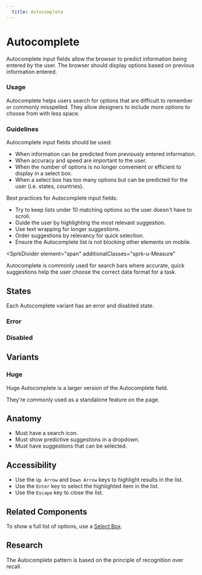 ```yaml
---
  title: Autocomplete
---
```


# Autocomplete

Autocomplete input fields allow the browser to predict information being
entered by the user. The browser should display options based on
previous information entered.

<ComponentPreview
  componentName="autocomplete--default-story"
  hasHTML
  minHeight="15rem"
/>

### Usage

Autocomplete helps users search for options that are difficult to remember or
commonly misspelled. They allow designers to include more options to choose
from with less space.

### Guidelines

Autocomplete input fields should be used:

- When information can be predicted from previously entered information.
- When accuracy and speed are important to the user.
- When the number of options is no longer convenient or efficient to display
in a select box.
- When a select box has too many options but can be predicted for the user
(i.e. states, countries).

Best practices for Autocomplete input fields:

- Try to keep lists under 10 matching options so the user doesn't have to
scroll.
- Guide the user by highlighting the most relevant suggestion.
- Use text wrapping for longer suggestions.
- Order suggestions by relevancy for quick selection.
- Ensure the Autocomplete list is not blocking other elements on mobile.

<SprkDivider
 element="span"
 additionalClasses="sprk-u-Measure"
></SprkDivider>

Autocomplete is commonly used for search bars where accurate, quick suggestions
help the user choose the correct data format for a task.

<ComponentPreview
  componentName="autocomplete--default-story"
  hasHTML
  minHeight="15rem"
/>

## States

Each Autocomplete variant has an error and disabled state.

### Error
<ComponentPreview
  componentName="autocomplete--default-invalid"
  hasHTML
/>

### Disabled
<ComponentPreview
  componentName="autocomplete--default-disabled"
  hasHTML
/>

## Variants

### Huge

Huge Autocomplete is a larger version of the Autocomplete field.

They're commonly used as a standalone feature on the page.

<ComponentPreview
  componentName="autocomplete--huge"
  hasHTML
  minHeight="27rem"
/>

## Anatomy

- Must have a search icon.
- Must show predictive suggestions in a dropdown.
- Must have suggestions that can be selected.

## Accessibility

- Use the `Up Arrow` and `Down Arrow` keys to highlight results in the list.
- Use the `Enter` key to select the highlighted item in the list.
- Use the `Escape` key to close the list.

## Related Components

To show a full list of options, use a [Select Box](https://sparkdesignsystem.com/using-spark/components/input#select-box).

## Research

The Autocomplete pattern is based on the principle of recognition over recall.